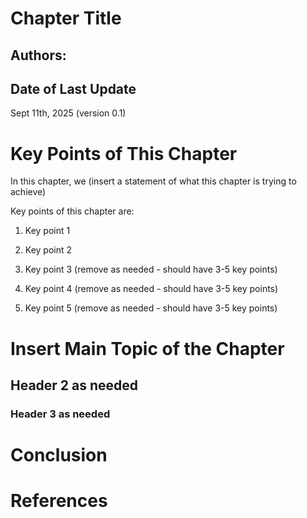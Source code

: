 # Chapter Title {.unnumbered}

## Authors: 

<!-- Insert author names -->

## Date of Last Update

Sept 11th, 2025 (version 0.1)

# Key Points of This Chapter

In this chapter, we (insert a statement of what this chapter is trying to achieve)

Key points of this chapter are: 

1. Key point 1

1. Key point 2

1. Key point 3 (remove as needed - should have 3-5 key points)

1. Key point 4 (remove as needed - should have 3-5 key points)

1. Key point 5 (remove as needed - should have 3-5 key points)

# Insert Main Topic of the Chapter

## Header 2 as needed

### Header 3 as needed

# Conclusion 

# References




